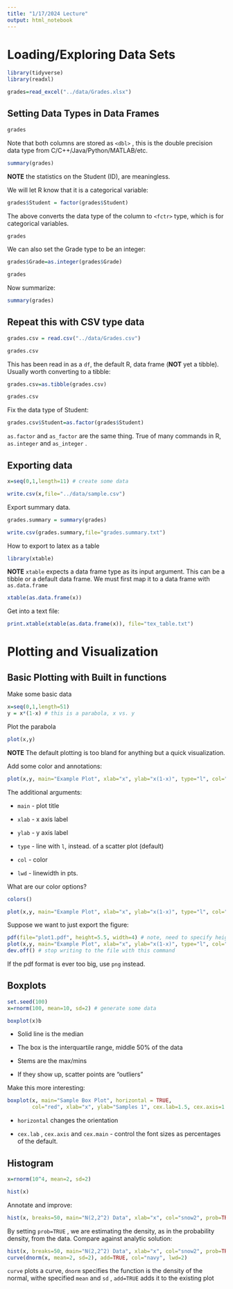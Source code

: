 ```yaml
---
title: "1/17/2024 Lecture"
output: html_notebook
---
```


# Loading/Exploring Data Sets

```r
library(tidyverse)
library(readxl)
```

```r
grades=read_excel("../data/Grades.xlsx")
```

## Setting Data Types in Data Frames

```r
grades
```

Note that both columns are stored as `<dbl>` , this is the double precision data type from C/C++/Java/Python/MATLAB/etc.

```r
summary(grades)
```

**NOTE** the statistics on the Student (ID), are meaningless.

We will let R know that it is a categorical variable:

```r
grades$Student = factor(grades$Student)
```

The above converts the data type of the column to `<fctr>` type, which is for categorical variables.

```r
grades
```

We can also set the Grade type to be an integer:

```r
grades$Grade=as.integer(grades$Grade)
```

```r
grades
```

Now summarize:

```r
summary(grades)
```

## Repeat this with CSV type data

```r
grades.csv = read.csv("../data/Grades.csv")
```

```r
grades.csv
```

This has been read in as a `df`, the default R, data frame (**NOT** yet a tibble). Usually worth converting to a tibble:

```r
grades.csv=as.tibble(grades.csv)
```

```r
grades.csv
```

Fix the data type of Student:

```r
grades.csv$Student=as.factor(grades$Student)
```

`as.factor` and `as_factor` are the same thing. True of many commands in R, `as.integer` and `as_integer` .

## Exporting data

```r
x=seq(0,1,length=11) # create some data
```

```r
write.csv(x,file="../data/sample.csv")
```

Export summary data.

```r
grades.summary = summary(grades)
```

```r
write.csv(grades.summary,file="grades.summary.txt")
```

How to export to latex as a table

```r
library(xtable)
```

**NOTE** `xtable` expects a data frame type as its input argument. This can be a tibble or a default data frame. We must first map it to a data frame with `as.data.frame`

```r
xtable(as.data.frame(x))
```

Get into a text file:

```r
print.xtable(xtable(as.data.frame(x)), file="tex_table.txt")
```

# Plotting and Visualization

## Basic Plotting with Built in functions

Make some basic data

```r
x=seq(0,1,length=51)
y = x*(1-x) # this is a parabola, x vs. y
```

Plot the parabola

```r
plot(x,y)
```

**NOTE** The default plotting is too bland for anything but a quick visualization.

Add some color and annotations:

```r
plot(x,y, main="Example Plot", xlab="x", ylab="x(1-x)", type="l", col="blue", lwd=2)
```

The additional arguments:

-   `main` - plot title

-   `xlab` - x axis label

-   `ylab` - y axis label

-   `type` - line with `l`, instead. of a scatter plot (default)

-   `col` - color

-   `lwd` - linewidth in pts.

What are our color options?

```r
colors()
```

```r
plot(x,y, main="Example Plot", xlab="x", ylab="x(1-x)", type="l", col="mediumorchid1", lwd=2)
```

Suppose we want to just export the figure:

```r
pdf(file="plot1.pdf", height=5.5, width=4) # note, need to specify height/width (in inches)
plot(x,y, main="Example Plot", xlab="x", ylab="x(1-x)", type="l", col="mediumorchid1", lwd=2)
dev.off() # stop writing to the file with this command
```

If the pdf format is ever too big, use `png` instead.

## Boxplots

```r
set.seed(100)
x=rnorm(100, mean=10, sd=2) # generate some data
```

```r
boxplot(x)b
```

-   Solid line is the median

-   The box is the interquartile range, middle 50% of the data

-   Stems are the max/mins

-   If they show up, scatter points are "outliers"

Make this more interesting:

```r
boxplot(x, main="Sample Box Plot", horizontal = TRUE, 
        col="red", xlab="x", ylab="Samples 1", cex.lab=1.5, cex.axis=1.25, cex.main=2)
```

-   `horizontal` changes the orientation

-   `cex.lab` , `cex.axis` and `cex.main` - control the font sizes as percentages of the default.

## Histogram

```r
x=rnorm(10^4, mean=2, sd=2)
```

```r
hist(x)
```

Annotate and improve:

```r
hist(x, breaks=50, main="N(2,2^2) Data", xlab="x", col="snow2", prob=TRUE)
```

By setting `prob=TRUE` , we are estimating the density, as in the probability density, from the data. Compare against analytic solution:

```r
hist(x, breaks=50, main="N(2,2^2) Data", xlab="x", col="snow2", prob=TRUE)
curve(dnorm(x, mean=2, sd=2), add=TRUE, col="navy", lwd=2)
```

`curve` plots a curve, `dnorm` specifies the function is the density of the normal, withe specified `mean` and `sd` , `add=TRUE` adds it to the existing plot
